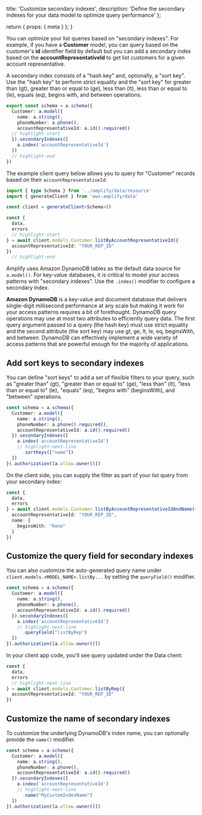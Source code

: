   title: 'Customize secondary indexes',
  description:
    'Define the secondary indexes for your data model to optimize query performance'
};

  return {
    props: {
      meta
    }
  };
}

You can optimize your list queries based on "secondary indexes". For example, if you have a **Customer** model, you can query based on the customer's **id** identifier field by default but you can add a secondary index based on the **accountRepresentativeId** to get list customers for a given account representative.

A secondary index consists of a "hash key" and, optionally, a "sort key". Use the "hash key" to perform strict equality and the "sort key" for greater than (gt), greater than or equal to (ge), less than (lt), less than or equal to (le), equals (eq), begins with, and between operations. 

```ts
export const schema = a.schema({
  Customer: a.model({
    name: a.string(),
    phoneNumber: a.phone(),
    accountRepresentativeId: a.id().required()
  // highlight-start
  }).secondaryIndexes([
    a.index('accountRepresentativeId')
  ])
  // highlight-end
})
```

The example client query below allows you to query for "Customer" records based on their `accountRepresentativeId`:

```ts
import { type Schema } from '../amplify/data/resource'
import { generateClient } from 'aws-amplify/data'

const client = generateClient<Schema>()

const {
  data,
  errors
  // highlight-start
} = await client.models.Customer.listByAccountRepresentativeId({
  accountRepresentativeId: "YOUR_REP_ID"
})
  // highlight-end
```

<Accordion title="Review how this works under the hood with Amazon DynamoDB">

Amplify uses Amazon DynamoDB tables as the default data source for `a.model()`. For key-value databases, it is critical to model your access patterns with "secondary indexes". Use the `.index()` modifier to configure a secondary index. 

**Amazon DynamoDB** is a key-value and document database that delivers single-digit millisecond performance at any scale but making it work for your access patterns requires a bit of forethought. DynamoDB query operations may use at most two attributes to efficiently query data. The first query argument passed to a query (the hash key) must use strict equality and the second attribute (the sort key) may use gt, ge, lt, le, eq, beginsWith, and between. DynamoDB can effectively implement a wide variety of access patterns that are powerful enough for the majority of applications.

</Accordion>

## Add sort keys to secondary indexes

You can define "sort keys" to add a set of flexible filters to your query, such as "greater than" (gt), "greater than or equal to" (ge), "less than" (lt), "less than or equal to" (le), "equals" (eq), "begins with" (beginsWith), and "between" operations. 

```ts title="amplify/data/resource.ts"
const schema = a.schema({
  Customer: a.model({
    name: a.string(),
    phoneNumber: a.phone().required(),
    accountRepresentativeId: a.id().required()
  }).secondaryIndexes([
    a.index('accountRepresentativeId')
    // highlight-next-line
      .sortKeys(["name"])
  ])
}).authorization([a.allow.owner()])
```

On the client side, you can supply the filter as part of your list query from your secondary index:

```ts
const {
  data,
  errors
} = await client.models.Customer.listByAccountRepresentativeIdAndName({
  accountRepresentativeId: "YOUR_REP_ID",
  name: {
    beginsWith: "Rene"
  }
})
```

## Customize the query field for secondary indexes

You can also customize the auto-generated query name under `client.models.<MODEL_NAME>.listBy...` by setting the `queryField()` modifier.

```ts title="amplify/data/resource.ts"
const schema = a.schema({
  Customer: a.model({
    name: a.string(),
    phoneNumber: a.phone(),
    accountRepresentativeId: a.id().required()
  }).secondaryIndexes([
    a.index('accountRepresentativeId')
    // highlight-next-line
      .queryField("listByRep")
  ])
}).authorization([a.allow.owner()])
```

In your client app code, you'll see query updated under the Data client:

```ts
const {
  data,
  errors
  // highlight-next-line
} = await client.models.Customer.listByRep({
  accountRepresentativeId: "YOUR_REP_ID"
})
```

## Customize the name of secondary indexes

To customize the underlying DynamoDB's index name, you can optionally provide the `name()` modifier.

```ts
const schema = a.schema({
  Customer: a.model({
    name: a.string(),
    phoneNumber: a.phone(),
    accountRepresentativeId: a.id().required()
  }).secondaryIndexes([
    a.index('accountRepresentativeId')
    // highlight-next-line
      .name("MyCustomIndexName")
  ])
}).authorization([a.allow.owner()])
```
